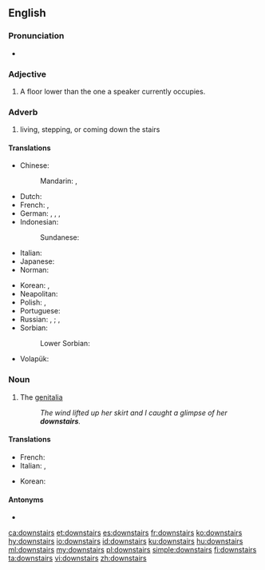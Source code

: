 ==English==

===Pronunciation===
* {{audio|en-us-downstairs.ogg|Audio (US)|lang=en}}

===Adjective===
{{en-adj|further}}

# A floor lower than the one a speaker currently occupies.

===Adverb===
{{en-adv|-}}

# living, stepping, or coming down the stairs

====Translations====
{{trans-top|downstairs (adverb)}}
* Chinese:
*: Mandarin: {{t+|cmn|樓下|sc=Hani}}, {{t+|cmn|楼下|tr=lóuxià|sc=Hani}}
* Dutch: {{t+|nl|beneden}}
* French: {{t+|fr|au-dessous}}, {{t+|fr|en bas}}
* German: {{t+|de|unten}}, {{t+|de|treppab}}, {{t|de|treppabwärts}}, {{t|de|nach unten}}
* Indonesian: {{t|id|lantai bawah}}
*: Sundanese: {{t|su|landeh}}
* Italian: {{t+|it|giù}}
* Japanese: {{t|ja|階下|tr=かいか, kaika|sc=Jpan}}
* Norman: {{t|nrf|à bas}}
{{trans-mid}}
* Korean: {{t+|ko|아래층|alt=아래층에|sc=Kore}}, {{t+|ko|아래층|alt=아래층으로|sc=Kore}} {{qualifier|where to}}
* Neapolitan: {{t|nap|abbascio}}
* Polish: {{t|pl|na dole}} {{qualifier|where}}, {{t|pl|na dół}} {{qualifier|where to}}
* Portuguese: {{t+|pt|embaixo}}
* Russian: {{t+|ru|внизу́}} {{qualifier|where}}, {{t|ru|на ни́жнем этаже́}} {{qualifier|where}}; {{t+|ru|вниз}} {{qualifier|where to}}, {{t|ru|на ни́жний эта́ж}} {{qualifier|where to}}
* Sorbian:
*: Lower Sorbian: {{t|dsb|dołojce}}
* Volapük: {{t+|vo|dono}}
{{trans-bottom}}

===Noun===
{{en-noun|-}}

# {{lb|en|slang}} The [[genitalia]]
#: ''The wind lifted up her skirt and I caught a glimpse of her '''downstairs'''.''

====Translations====
{{trans-top|the genitalia}}
* French: {{t+|fr|en bas}}
* Italian: {{t|it|di sotto}}, {{t+|it|giù}}
{{trans-mid}}
* Korean: {{t-needed|ko}}
{{trans-bottom}}

====Antonyms====
* {{l|en|upstairs}}

[[ca:downstairs]]
[[et:downstairs]]
[[es:downstairs]]
[[fr:downstairs]]
[[ko:downstairs]]
[[hy:downstairs]]
[[io:downstairs]]
[[id:downstairs]]
[[ku:downstairs]]
[[hu:downstairs]]
[[ml:downstairs]]
[[my:downstairs]]
[[pl:downstairs]]
[[simple:downstairs]]
[[fi:downstairs]]
[[ta:downstairs]]
[[vi:downstairs]]
[[zh:downstairs]]